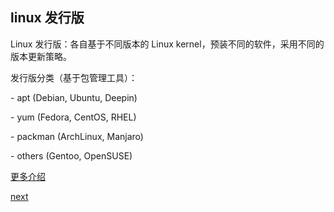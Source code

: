 == linux 发行版 ==

Linux 发行版：各自基于不同版本的 Linux kernel，预装不同的软件，采用不同的版本更新策略。

发行版分类（基于包管理工具）：

-   apt (Debian, Ubuntu, Deepin)

-   yum (Fedora, CentOS, RHEL)

-   packman (ArchLinux, Manjaro)

-   others (Gentoo, OpenSUSE)

[[https://distrowatch.com/|更多介绍]]

[[2.1|next]]

